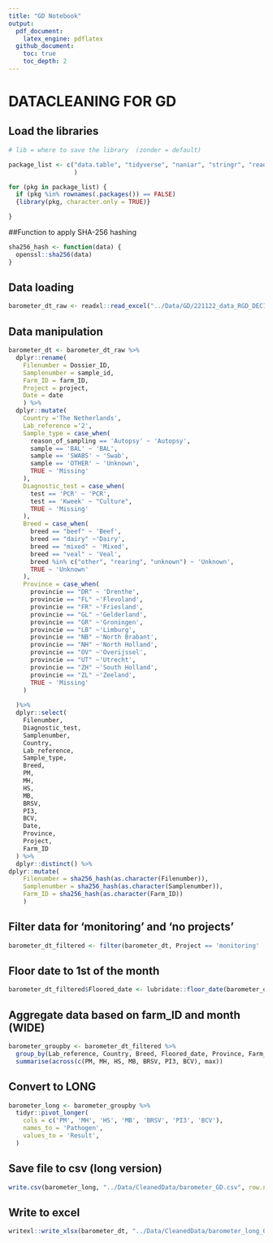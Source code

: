 ```yaml
---
title: "GD Notebook"
output: 
  pdf_document:
    latex_engine: pdflatex
  github_document:
    toc: true
    toc_depth: 2
---
```


# DATACLEANING FOR GD

## Load the libraries

```r

# lib = where to save the library  (zonder = default)

package_list <- c("data.table", "tidyverse", "naniar", "stringr", "readr",  "dplyr", "magrittr", "readxl", "writexl", "sjmisc", "tidyr"
                  )

for (pkg in package_list) {
  if (pkg %in% rownames(.packages()) == FALSE)
  {library(pkg, character.only = TRUE)}

}

```
##Function to apply SHA-256 hashing
```r
sha256_hash <- function(data) {
  openssl::sha256(data)
}
```

## Data loading

```r
barometer_dt_raw <- readxl::read_excel("../Data/GD/221122_data_RGD_DECIDE_nw.xlsx")
```

## Data manipulation

```r
barometer_dt <- barometer_dt_raw %>% 
  dplyr::rename(
    Filenumber = Dossier_ID,
    Samplenumber = sample_id,
    Farm_ID = farm_ID,
    Project = project,
    Date = date
    ) %>%
  dplyr::mutate(
    Country ='The Netherlands',
    Lab_reference ='2', 
    Sample_type = case_when(
      reason_of_sampling == 'Autopsy' ~ 'Autopsy',
      sample == 'BAL' ~ 'BAL',
      sample == 'SWABS' ~ 'Swab', 
      sample == 'OTHER' ~ 'Unknown',
      TRUE ~ 'Missing' 
    ),
    Diagnostic_test = case_when(
      test == 'PCR' ~ 'PCR',
      test == 'Kweek' ~ "Culture",
      TRUE ~ 'Missing' 
    ),
    Breed = case_when(
      breed == "beef" ~ 'Beef', 
      breed == "dairy" ~'Dairy',
      breed == "mixed" ~ 'Mixed',
      breed == "veal" ~ 'Veal',
      breed %in% c("other", "rearing", "unknown") ~ 'Unknown',
      TRUE ~ 'Unknown'
    ),
    Province = case_when(
      provincie == "DR" ~ 'Drenthe', 
      provincie == "FL" ~'Flevoland',
      provincie == "FR" ~'Friesland',
      provincie == "GL" ~'Gelderland',
      provincie == "GR" ~'Groningen',
      provincie == "LB" ~'Limburg',
      provincie == "NB" ~'North Brabant',
      provincie == "NH" ~'North Holland',
      provincie == "OV" ~'Overijssel',
      provincie == "UT" ~'Utrecht',
      provincie == "ZH" ~'South Holland',
      provincie == "ZL" ~'Zeeland',
      TRUE ~ 'Missing'
    )
  
  )%>%
  dplyr::select(
    Filenumber,
    Diagnostic_test,
    Samplenumber,
    Country,
    Lab_reference,
    Sample_type,
    Breed,
    PM,
    MH,
    HS,
    MB,
    BRSV,
    PI3,
    BCV,
    Date,
    Province,
    Project,
    Farm_ID
  ) %>%
  dplyr::distinct() %>%
dplyr::mutate(
    Filenumber = sha256_hash(as.character(Filenumber)),
    Samplenumber = sha256_hash(as.character(Samplenumber)),
    Farm_ID = sha256_hash(as.character(Farm_ID))
    )
```

## Filter data for 'monitoring' and 'no projects'

```r
barometer_dt_filtered <- filter(barometer_dt, Project == 'monitoring' | Project == 'no project')
```

## Floor date to 1st of the month

```r

barometer_dt_filtered$Floored_date <- lubridate::floor_date(barometer_dt_filtered$Date, "month")
```

## Aggregate data based on farm_ID and month (WIDE)

```r

barometer_groupby <- barometer_dt_filtered %>%
  group_by(Lab_reference, Country, Breed, Floored_date, Province, Farm_ID, Diagnostic_test, Sample_type) %>%
  summarise(across(c(PM, MH, HS, MB, BRSV, PI3, BCV), max))
```

## Convert to LONG

```r

barometer_long <- barometer_groupby %>%
  tidyr::pivot_longer(
    cols = c('PM', 'MH', 'HS', 'MB', 'BRSV', 'PI3', 'BCV'),
    names_to = 'Pathogen',
    values_to = 'Result',
  )
```

## Save file to csv (long version)

```r
write.csv(barometer_long, "../Data/CleanedData/barometer_GD.csv", row.names=TRUE)
```

## Write to excel

```r

writexl::write_xlsx(barometer_dt, "../Data/CleanedData/barometer_long_GD.xlsx")
```
